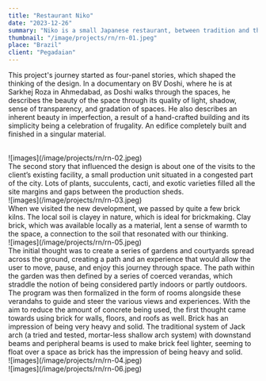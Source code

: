 ```yaml
---
title: "Restaurant Niko"
date: "2023-12-26"
summary: "Niko is a small Japanese restaurant, between tradition and the future. It was up to architecture to give materiality to this contradiction. On the one hand, it refers to street commerce, the lights, the signs, and the colors in contrast with the city's concrete. On the other hand, offering dynamics through technological possibilities, projecting what this business would be like in the encounter of different times."
thumbnail: "/image/projects/rn/rn-01.jpeg"
place: "Brazil"
client: "Pegadaian"
---
```


This project's journey started as four-panel stories, which shaped the thinking of the design. In a documentary on BV Doshi, where he is at Sarkhej Roza in Ahmedabad, as Doshi walks through the spaces, he describes the beauty of the space through its quality of light, shadow, sense of transparency, and gradation of spaces. He also describes an inherent beauty in imperfection, a result of a hand-crafted building and its simplicity being a celebration of frugality. An edifice completely built and finished in a singular material.

<br />
![images](/image/projects/rn/rn-02.jpeg)
<br />
The second story that influenced the design is about one of the visits to the client’s
existing facility, a small production unit situated in a congested part of the city.
Lots of plants, succulents, cacti, and exotic varieties filled all the site margins
and gaps between the production sheds.
<br />
![images](/image/projects/rn/rn-03.jpeg)
<br />
When we visited the new development, we passed by quite a few brick kilns. The local
soil is clayey in nature, which is ideal for brickmaking. Clay brick, which was available
locally as a material, lent a sense of warmth to the space, a connection to the soil
that resonated with our thinking.
<br />
![images](/image/projects/rn/rn-05.jpeg)
<br />
The initial thought was to create a series of gardens and courtyards spread across
the ground, creating a path and an experience that would allow the user to move,
pause, and enjoy this journey through space. The path within the garden was then
defined by a series of coerced verandas, which straddle the notion of being considered
partly indoors or partly outdoors.
<br />
The program was then formalized in the form of rooms alongside these verandahs to
guide and steer the various views and experiences. With the aim to reduce the amount
of concrete being used, the first thought came towards using brick for walls, floors,
and roofs as well. Brick has an impression of being very heavy and solid. The traditional
system of Jack arch (a tried and tested, mortar-less shallow arch system) with downstand
beams and peripheral beams is used to make brick feel lighter, seeming to float over
a space as brick has the impression of being heavy and solid.
<br />
![images](/image/projects/rn/rn-04.jpeg)
<br />
![images](/image/projects/rn/rn-06.jpeg)
